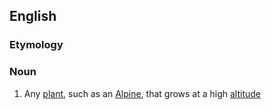 ==English==

===Etymology===
{{confix|acro|phyte|t1=sharp; peak|t2=plant|lang=en}}

===Noun===
{{en-noun}}

# Any [[plant]], such as an [[Alpine]], that grows at a high [[altitude]]